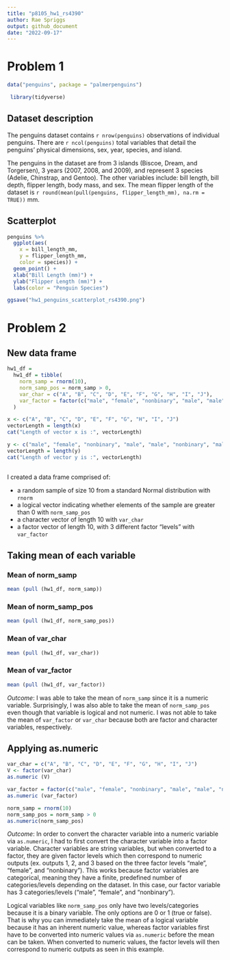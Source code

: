 ```yaml
---
title: "p8105_hw1_rs4390"
author: Rae Spriggs
output: github_document
date: "2022-09-17"
---
```



# Problem 1


```r
data("penguins", package = "palmerpenguins")
```

```r
 library(tidyverse)
```

## Dataset description
The penguins dataset contains `r nrow(penguins)` observations of individual penguins. There are `r ncol(penguins)` total variables that detail the penguins' physical dimensions, sex, year, species, and island. 

The penguins in the dataset are from 3 islands (Biscoe, Dream, and Torgersen), 3 years (2007, 2008, and 2009), and represent 3 species (Adelie, Chinstrap, and Gentoo). The other variables include: bill length, bill depth, flipper length, body mass, and sex. The mean flipper length of the dataset is `r round(mean(pull(penguins, flipper_length_mm), na.rm = TRUE))` mm. 

## Scatterplot 

```r
penguins %>%
  ggplot(aes(
    x = bill_length_mm, 
    y = flipper_length_mm, 
    color = species)) + 
  geom_point() + 
  xlab("Bill Length (mm)") + 
  ylab("Flipper Length (mm)") + 
  labs(color = "Penguin Species")

ggsave("hw1_penguins_scatterplot_rs4390.png")
```

# Problem 2 

## New data frame 
```r

hw1_df = 
  hw1_df = tibble(
    norm_samp = rnorm(10), 
    norm_samp_pos = norm_samp > 0, 
    var_char = c("A", "B", "C", "D", "E", "F", "G", "H", "I", "J"),
    var_factor = factor(c("male", "female", "nonbinary", "male", "male", "nonbinary", "male", "male", "female", "nonbinary")),
  )

x <- c("A", "B", "C", "D", "E", "F", "G", "H", "I", "J")
vectorLength = length(x)
cat("Length of vector x is :", vectorLength)

y <- c("male", "female", "nonbinary", "male", "male", "nonbinary", "male", "male", "female", "nonbinary")
vectorLength = length(y)
cat("Length of vector y is :", vectorLength)
  
```

I created a data frame comprised of:

* a random sample of size 10 from a standard Normal distribution with `rnorm`
* a logical vector indicating whether elements of the sample are greater than 0 with `norm_samp_pos`
* a character vector of length 10 with `var_char`
* a factor vector of length 10, with 3 different factor “levels” with `var_factor`

## Taking mean of each variable

### Mean of norm_samp
```r
mean (pull (hw1_df, norm_samp))
```

### Mean of norm_samp_pos
```r
mean (pull (hw1_df, norm_samp_pos))
```

### Mean of var_char
```r
mean (pull (hw1_df, var_char))
```

### Mean of var_factor
```r
mean (pull (hw1_df, var_factor))
```

_Outcome_: I was able to take the mean of `norm_samp` since it is a numeric variable. Surprisingly, I was also able to take the mean of `norm_samp_pos` even though that variable is logical and not numeric. I was not able to take the mean of `var_factor` or `var_char` because both are factor and character variables, respectively. 

## Applying as.numeric 

```r

var_char = c("A", "B", "C", "D", "E", "F", "G", "H", "I", "J")
V <- factor(var_char)
as.numeric (V) 

var_factor = factor(c("male", "female", "nonbinary", "male", "male", "nonbinary", "male", "male", "female", "nonbinary"))
as.numeric (var_factor)

norm_samp = rnorm(10)
norm_samp_pos = norm_samp > 0
as.numeric(norm_samp_pos)

```

_Outcome_: In order to convert the character variable into a numeric variable via `as.numeric`, I had to first convert the character variable into a factor variable. Character variables are string variables, but when converted to a factor, they are given factor levels which then correspond to numeric outputs (ex. outputs 1, 2, and 3 based on the three factor levels "male", "female", and "nonbinary"). This works because factor variables are categorical, meaning they have a finite, predefined number of categories/levels depending on the dataset. In this case, our factor variable has 3 categories/levels ("male", "female", and "nonbinary"). 

Logical variables like `norm_samp_pos` only have two levels/categories because it is a binary variable. The only options are 0 or 1 (true or false). That is why you can immediately take the mean of a logical variable because it has an inherent numeric value, whereas factor variables first have to be converted into numeric values via `as.numeric` before the mean can be taken. When converted to numeric values, the factor levels will then correspond to numeric outputs as seen in this example.